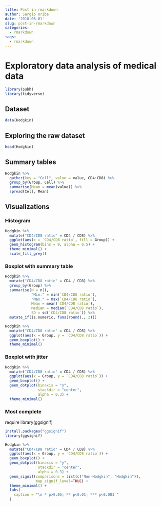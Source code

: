 ```yaml
---
title: Post in rmarkdown
author: Sergio Uribe
date: '2018-03-01'
slug: post-in-rmarkdown
categories:
  - rmarkdown
tags:
  - rmarkdown
---
```



# Exploratory data analysis of medical data
```r
library(pubh)
library(tidyverse)
```
## Dataset
```r
data(Hodgkin)
```

## Exploring the raw dataset
```r
head(Hodgkin)
```
## Summary tables
```r
Hodgkin %>% 
  gather(key = "Cell", value = value, CD4:CD8) %>% 
  group_by(Group, Cell) %>% 
  summarise(Mean = mean(value)) %>% 
  spread(Cell, Mean)
```
## Visualizations

### Histogram

```r
Hodgkin %>% 
  mutate("CD4/CD8 ratio" = CD4 / CD8) %>% 
  ggplot(aes(x = `CD4/CD8 ratio`, fill = Group)) +
  geom_histogram(bins = 9, alpha = 0.5) + 
  theme_minimal() +
  scale_fill_grey() 
```

### Boxplot with summary table
```r
Hodgkin %>% 
  mutate("CD4/CD8 ratio" = CD4 / CD8) %>% 
  group_by(Group) %>% 
  summarise(N = n(), 
            "Min." = min(`CD4/CD8 ratio`), 
            "Max." = max(`CD4/CD8 ratio`), 
            Mean = mean(`CD4/CD8 ratio`), 
            Median = median(`CD4/CD8 ratio`), 
            SD = sd(`CD4/CD8 ratio`)) %>% 
  mutate_if(is.numeric, funs(round(., 2)))
```


```r
Hodgkin %>% 
  mutate("CD4/CD8 ratio" = CD4 / CD8) %>% 
  ggplot(aes(x = Group, y = `CD4/CD8 ratio`)) + 
  geom_boxplot() +
  theme_minimal()
```

### Boxplot with jitter
```r
Hodgkin %>% 
  mutate("CD4/CD8 ratio" = CD4 / CD8) %>% 
  ggplot(aes(x = Group, y = `CD4/CD8 ratio`)) + 
  geom_boxplot() +
  geom_dotplot(binaxis = "y",
               stackdir = "center", 
               alpha = 0.3) +
  theme_minimal() 
```

### Most complete
require library(ggsignif)
```r
install.packages("ggsignif")
library(ggsignif)
```

```r
Hodgkin %>% 
  mutate("CD4/CD8 ratio" = CD4 / CD8) %>% 
  ggplot(aes(x = Group, y = `CD4/CD8 ratio`)) + 
  geom_boxplot() +
  geom_dotplot(binaxis = "y",
               stackdir = "center", 
               alpha = 0.3) +
  geom_signif(comparisons = list(c("Non-Hodgkin", "Hodgkin")), 
              map_signif_level=TRUE) +
  theme_minimal() +
  labs(
    caption = "\n * p>0.05; ** p<0.01; *** p<0.001 "
  )
  
```

